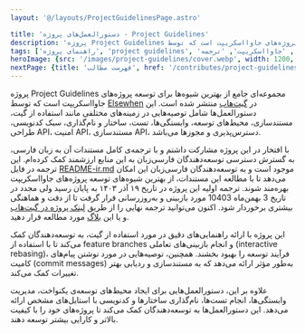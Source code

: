 ```yaml
---
layout: '@/layouts/ProjectGuidelinesPage.astro'

title: 'دستورالعمل‌های پروژه - Project Guidelines'
description: 'پروژه Project Guidelines مجموعه‌ای جامع از بهترین شیوه‌ها برای توسعه پروژه‌های جاوااسکریپت است که توسط Elsewhen در گیت‌هاب منتشر شده است. این دستورالعمل‌ها شامل توصیه‌هایی در زمینه‌های مختلفی مانند استفاده از گیت، مستندسازی، محیط‌های توسعه، وابستگی‌ها، تست، ساختار و نام‌گذاری، سبک کدنویسی، طراحی API، امنیت API، مستندسازی API، دسترس‌پذیری و مجوزها می‌باشد.'
tags: ['راهنمای پروژه‌', 'project guidelines', 'مستندسازی', 'دستورالعمل‌', 'جاوااسکریپت', 'ترجمه project guidelines']
heroImage: {src: '/images/project-guidelines/cover.webp', width: 1200, height: 630}
nextPage: {title: 'فهرست مطالب', href: '/contributes/project-guidelines/toc'}
---
```


پروژه Project Guidelines مجموعه‌ای جامع از بهترین شیوه‌ها برای توسعه پروژه‌های جاوااسکریپت است که توسط [Elsewhen](https://www.elsewhen.com/) در [گیت‌هاب](https://github.com/elsewhencode/project-guidelines) منتشر شده است. این دستورالعمل‌ها شامل توصیه‌هایی در زمینه‌های مختلفی مانند استفاده از گیت، مستندسازی، محیط‌های توسعه، وابستگی‌ها، تست، ساختار و نام‌گذاری، سبک کدنویسی، طراحی API، امنیت API، مستندسازی API، دسترس‌پذیری و مجوزها می‌باشد.

با افتخار در این پروژه مشارکت داشتم و با ترجمه‌ی کامل مستندات آن به زبان فارسی، به گسترش دسترسی توسعه‌دهندگان فارسی‌زبان به این منابع ارزشمند کمک کرده‌ام. این ترجمه در فایل [README-ir.md](https://github.com/elsewhencode/project-guidelines/blob/master/README-ir.md) موجود است و به توسعه‌دهندگان فارسی‌زبان این امکان می‌دهد تا با مطالعه این مستندات، از بهترین شیوه‌های توسعه پروژه‌های جاوااسکریپت بهره‌مند شوند. ترجمه اولیه این پروژه در تاریخ ۱۹ آذر ۱۴۰۳ به پایان رسید ولی مجدد در تاریخ 3 بهمن‌ماه 10403 مورد بازبینی و به‌روزرسانی قرار گرفت تا از دقت و هماهنگی بیشتری برخوردار شود. اکنون می‌توانید ترجمه نهایی را از طریق [لینک پروژه در گیت‌هاب](https://github.com/elsewhencode/project-guidelines/blob/master/README-ir.md) و یا این [بلاگ](/) مورد مطالعه قرار دهید.

این پروژه با ارائه راهنمایی‌های دقیق در مورد استفاده از گیت، به توسعه‌دهندگان کمک می‌کند تا با استفاده از feature branches و انجام بازبینی‌های تعاملی (interactive rebasing)، فرآیند توسعه را بهبود بخشند. همچنین، توصیه‌هایی در مورد نوشتن پیام‌های کامیت (commit messages) به‌طور مؤثر ارائه می‌دهد که به مستندسازی و ردیابی بهتر تغییرات کمک می‌کند.

علاوه بر این، دستورالعمل‌هایی برای ایجاد محیط‌های توسعه‌ی یکنواخت، مدیریت وابستگی‌ها، انجام تست‌ها، نام‌گذاری ساختارها و کدنویسی با استایل‌های مشخص ارائه می‌دهد. این دستورالعمل‌ها به توسعه‌دهندگان کمک می‌کند تا پروژه‌های خود را با کیفیت بالاتر و کارایی بیشتر توسعه دهند.
